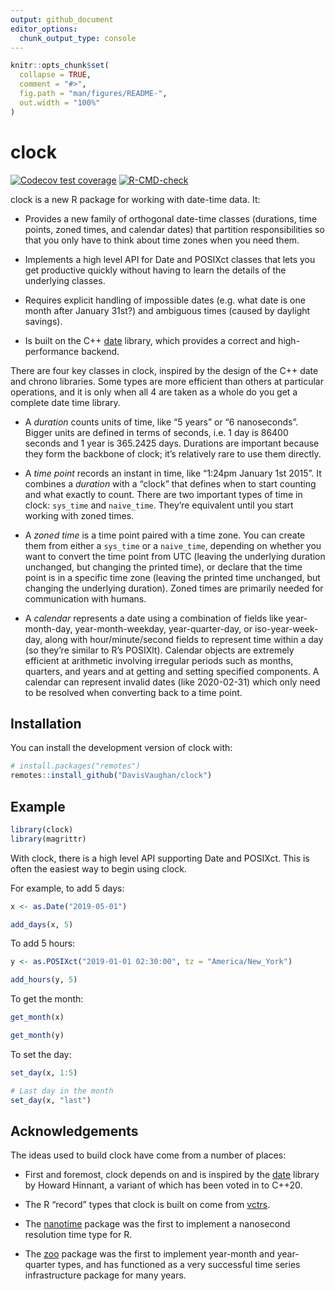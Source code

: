 ```yaml
---
output: github_document
editor_options: 
  chunk_output_type: console
---
```


<!-- README.md is generated from README.Rmd. Please edit that file -->

```r
knitr::opts_chunk$set(
  collapse = TRUE,
  comment = "#>",
  fig.path = "man/figures/README-",
  out.width = "100%"
)
```

# clock

<!-- badges: start -->
[![Codecov test coverage](https://codecov.io/gh/DavisVaughan/clock/branch/master/graph/badge.svg)](https://codecov.io/gh/DavisVaughan/clock?branch=master)
[![R-CMD-check](https://github.com/DavisVaughan/clock/workflows/R-CMD-check/badge.svg)](https://github.com/DavisVaughan/clock/actions)
<!-- badges: end -->

clock is a new R package for working with date-time data. It:

- Provides a new family of orthogonal date-time classes (durations, time points, zoned times, and calendar dates) that partition responsibilities so that you only have to think about time zones when you need them.

- Implements a high level API for Date and POSIXct classes that lets you get productive quickly without having to learn the details of the underlying classes.

- Requires explicit handling of impossible dates (e.g. what date is one month after January 31st?) and ambiguous times (caused by daylight savings).

- Is built on the C++ [date](https://github.com/HowardHinnant/date) library, which provides a correct and high-performance backend.

There are four key classes in clock, inspired by the design of the C++ date and chrono libraries. Some types are more efficient than others at particular operations, and it is only when all 4 are taken as a whole do you get a complete date time library.

- A _duration_ counts units of time, like “5 years” or “6 nanoseconds”. Bigger units are defined in terms of seconds, i.e. 1 day is 86400 seconds and 1 year is 365.2425 days. Durations are important because they form the backbone of clock; it’s relatively rare to use them directly.

- A _time point_ records an instant in time, like “1:24pm January 1st 2015”. It combines a _duration_ with a “clock” that defines when to start counting and what exactly to count. There are two important types of time in clock: `sys_time` and `naive_time`. They’re equivalent until you start working with zoned times.

- A _zoned time_ is a time point paired with a time zone. You can create them from either a `sys_time` or a `naive_time`, depending on whether you want to convert the time point from UTC (leaving the underlying duration unchanged, but changing the printed time), or declare that the time point is in a specific time zone (leaving the printed time unchanged, but changing the underlying duration). Zoned times are primarily needed for communication with humans.

- A _calendar_ represents a date using a combination of fields like year-month-day, year-month-weekday, year-quarter-day, or iso-year-week-day, along with hour/minute/second fields to represent time within a day (so they’re similar to R’s POSIXlt). Calendar objects are extremely efficient at arithmetic involving irregular periods such as months, quarters, and years and at getting and setting specified components. A calendar can represent invalid dates (like 2020-02-31) which only need to be resolved when converting back to a time point.

## Installation

You can install the development version of clock with:

``` r
# install.packages("remotes")
remotes::install_github("DavisVaughan/clock")
```

## Example

```r
library(clock)
library(magrittr)
```

With clock, there is a high level API supporting Date and POSIXct. This is often the easiest way to begin using clock.

For example, to add 5 days:

```r
x <- as.Date("2019-05-01")

add_days(x, 5)
```

To add 5 hours:

```r
y <- as.POSIXct("2019-01-01 02:30:00", tz = "America/New_York")

add_hours(y, 5)
```

To get the month:

```r
get_month(x)

get_month(y)
```

To set the day:

```r
set_day(x, 1:5)

# Last day in the month
set_day(x, "last")
```

## Acknowledgements

The ideas used to build clock have come from a number of places:

- First and foremost, clock depends on and is inspired by the [date](https://github.com/HowardHinnant/date) library by Howard Hinnant, a variant of which has been voted in to C++20.

- The R "record" types that clock is built on come from [vctrs](https://github.com/r-lib/vctrs).

- The [nanotime](https://github.com/eddelbuettel/nanotime) package was the first to implement a nanosecond resolution time type for R.

- The [zoo](https://cran.r-project.org/web/packages/zoo/index.html) package was the first to implement year-month and year-quarter types, and has functioned as a very successful time series infrastructure package for many years.
